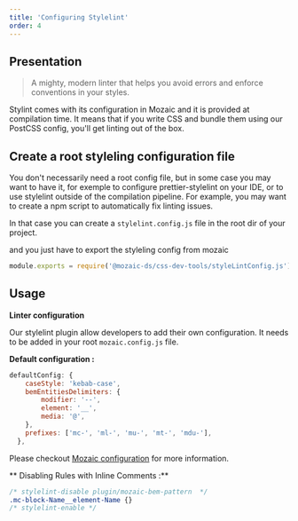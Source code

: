 ```yaml
---
title: 'Configuring Stylelint'
order: 4
---
```


## Presentation

> A mighty, modern linter that helps you avoid errors and enforce conventions in your styles.

Stylint comes with its configuration in Mozaic and it is provided at compilation time. It means that if you write CSS and bundle them using our PostCSS config, you'll get linting out of the box.

## Create a root styleling configuration file

You don't necessarily need a root config file, but in some case you may want to have it, for exemple to configure prettier-stylelint on your IDE, or to use stylelint outside of the compilation pipeline. For example, you may want to create a npm script to automatically fix linting issues.

In that case you can create a `stylelint.config.js` file in the root dir of your project.

and you just have to export the styleling config from mozaic

```js
module.exports = require('@mozaic-ds/css-dev-tools/styleLintConfig.js')
```

## Usage

**Linter configuration**

Our stylelint plugin allow developers to add their own configuration. 
It needs to be added in your root `mozaic.config.js` file. 

**Default configuration :**
```js
defaultConfig: {
    caseStyle: 'kebab-case',
    bemEntitiesDelimiters: {
        modifier: '--',
        element: '__',
        media: '@',
    },
    prefixes: ['mc-', 'ml-', 'mu-', 'mt-', 'mdu-'],
  },
```

Please checkout [Mozaic configuration](GetStarted/Developers/Configuration/#stylelint-options-) for more information. 

** Disabling Rules with Inline Comments :**

```scss
/* stylelint-disable plugin/mozaic-bem-pattern  */
.mc-block-Name__element-Name {}
/* stylelint-enable */
```
